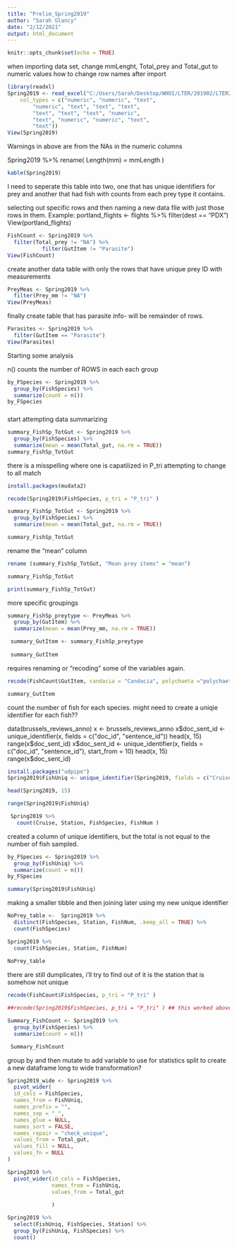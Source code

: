 ```yaml
---
title: "Prelim_Spring2019"
author: "Sarah Glancy"
date: "2/12/2021"
output: html_document
---
```


```r
knitr::opts_chunk$set(echo = TRUE)
```
when importing data set, change mmLenght, Total_prey and Total_gut to numeric values
 how to change row names after import
 
```r
library(readxl)
Spring2019 <- read_excel("C:/Users/Sarah/Desktop/WHOI/LTER/201902/LTER201902_FishGuts.xlsx", 
    col_types = c("numeric", "numeric", "text", 
        "numeric", "text", "text", "text", 
        "text", "text", "text", "numeric", 
        "text", "numeric", "numeric", "text", 
        "text"))
View(Spring2019)
```
 
 
 Warnings in above are from the NAs in the numeric columns
 
 Spring2019 %>% 
  rename(
    Length(mm) = mmLength )

```r


kable(Spring2019)
```

I need to seperate this table into two, one that has unique identifiers for prey and another that had fish with counts from each prey type it contains. 

selecting out specific rows and then naming a new data file with just those rows in them. 
Example: portland_flights <- flights %>% 
            filter(dest == "PDX")
            View(portland_flights)
```r
FishCount <- Spring2019 %>% 
  filter(Total_prey != "NA") %>%
           filter(GutItem != "Parasite")
View(FishCount)

```

create another data table with only the rows that have unique prey ID with measurements 
```r

PreyMeas <- Spring2019 %>% 
  filter(Prey_mm != "NA")
View(PreyMeas)
```

finally create table that has parasite info- will be remainder of rows. 

```r
Parasites <- Spring2019 %>% 
  filter(GutItem == "Parasite")
View(Parasites)

```

Starting some analysis

n() counts the number of ROWS in each each group

```r

by_FSpecies <- Spring2019 %>% 
  group_by(FishSpecies) %>% 
  summarize(count = n())
by_FSpecies
```

###
start attempting data summarizing

```r

summary_FishSp_TotGut <- Spring2019 %>% 
  group_by(FishSpecies) %>% 
  summarize(mean = mean(Total_gut, na.rm = TRUE))
summary_FishSp_TotGut
```
 there is a misspelling where one is capatilized in P_tri attempting to change to all match
 
```r
install.packages(mudata2)

recode(Spring2019$FishSpecies, p_tri = "P_tri" )

summary_FishSp_TotGut <- Spring2019 %>% 
  group_by(FishSpecies) %>% 
  summarize(mean = mean(Total_gut, na.rm = TRUE))

summary_FishSp_TotGut
```
 rename the "mean" column
 
```r

rename (summary_FishSp_TotGut, "Mean prey items" = "mean")

summary_FishSp_TotGut
```
```r
print(summary_FishSp_TotGut)
```
more specific groupings
```r
summary_FishSp_preytype <- PreyMeas %>% 
  group_by(GutItem) %>%
  summarize(mean = mean(Prey_mm, na.rm = TRUE))

 summary_GutItem <- summary_FishSp_preytype
 
 summary_GutItem
```
requires renaming or "recoding" some of the variables again. 

```r

recode(FishCount$GutItem, candacia = "Candacia", polychaeta ="polychaeta" )

summary_GutItem

```
count the number of fish for each species. might need to create a uniqie identifier for each fish??

data(brussels_reviews_anno)
x <- brussels_reviews_anno
x$doc_sent_id <- unique_identifier(x, fields = c("doc_id", "sentence_id"))
head(x, 15)
range(x$doc_sent_id)
x$doc_sent_id <- unique_identifier(x, fields = c("doc_id", "sentence_id"), start_from = 10)
head(x, 15)
range(x$doc_sent_id)

```r
install.packages("udpipe")
Spring2019$FishUniq <- unique_identifier(Spring2019, fields = c("Cruise", "Station", "FishSpecies", "FishNum"))

head(Spring2019, 15)

range(Spring2019$FishUniq)

 Spring2019 %>%
   count(Cruise, Station, FishSpecies, FishNum )

```
created a column of unique identifiers, but the total is not equal to the number of fish sampled. 
```r

by_FSpecies <- Spring2019 %>% 
  group_by(FishUniq) %>% 
  summarize(count = n())
by_FSpecies

summary(Spring2019$FishUniq)
```
making a smaller tibble and then joining later using my new unique identifier

```r

NoPrey_table <-  Spring2019 %>% 
  distinct(FishSpecies, Station, FishNum, .keep_all = TRUE) %>%
  count(FishSpecies)

Spring2019 %>%
  count(FishSpecies, Station, FishNum)
  
NoPrey_table
```

there are still dumplicates, i'll try to find out of it is the station that is somehow not unique
```r
recode(FishCount$FishSpecies, p_tri = "P_tri" )

##recode(Spring2019$FishSpecies, p_tri = "P_tri" ) ## this worked above, why not here

Summary_FishCount <- Spring2019 %>% 
  group_by(FishSpecies) %>%
  summarize(count = n())

 Summary_FishCount
```
group by and then mutate to add variable to use for statistics
split to create a new dataframe
long to wide transformation?
```r
Spring2019_wide <- Spring2019 %>%
  pivot_wider(
  id_cols = FishSpecies,
  names_from = FishUniq,
  names_prefix = "",
  names_sep = "_",
  names_glue = NULL,
  names_sort = FALSE,
  names_repair = "check_unique",
  values_from = Total_gut,
  values_fill = NULL,
  values_fn = NULL
)

Spring2019 %>%
  pivot_wider(id_cols = FishSpecies, 
              names_from = FishUniq,
              values_from = Total_gut
              
              )

```

```r
Spring2019 %>%
  select(FishUniq, FishSpecies, Station) %>%
  group_by(FishUniq, FishSpecies) %>%
  count()


  
```

